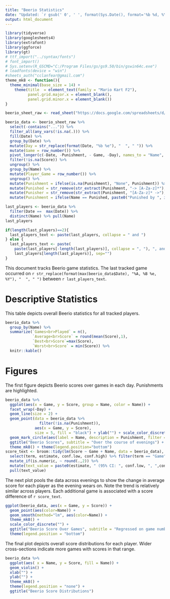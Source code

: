 ```yaml
---
title: "Beerio Statistics"
date: "Updated: `r gsub(' 0', ' ', format(Sys.Date(), format='%b %d, %Y'))`"
output: html_document
---
```


```r
library(tidyverse)
library(googlesheets4)
library(extrafont)
library(ggforce)
library(gt)
# ttf_import("../syntax/fonts")
# font_import()
# Sys.setenv(R_GSCMD="C:/Program Files/gs/gs9.50/bin/gswin64c.exe")
# loadfonts(device = "win")
#sheets_auth("cclanfear@gmail.com")
theme_mk8 <- function(){
  theme_minimal(base_size = 14) + 
    theme(title  = element_text(family = "Mario Kart F2"), 
          panel.grid.major.x = element_blank(), 
          panel.grid.minor.x = element_blank())
}
```


```r
beerio_sheet_raw <- read_sheet("https://docs.google.com/spreadsheets/d/1V-7lY3NVqVGGEWL-jwwmjYcpLT8mJMN1MI11y-C3Bl0/", sheet = "Data")

beerio_data <- beerio_sheet_raw %>%
  select(-contains("...")) %>%
  filter_all(any_vars(!is.na(.))) %>%
  fill(Date) %>%
  group_by(Date) %>%
  mutate(Day = str_replace(format(Date, "%b %e"), "  ", " ")) %>%
  mutate(Game = row_number()) %>%
  pivot_longer(c(-Date, -Punishment, - Game, -Day), names_to = "Name", values_to = "Score") %>%
  filter(!is.na(Score)) %>%
  ungroup() %>%
  group_by(Name) %>%
  mutate(Player_Game = row_number()) %>%
  ungroup() %>%
  mutate(Punishment = ifelse(is.na(Punishment), "None", Punishment)) %>%
  mutate(Punished = str_remove(str_extract(Punishment, "-> [A-Za-z]*"), "-> ")) %>% 
  mutate(Punisher = str_remove(str_extract(Punishment, "[A-Za-z]* ->"), " ->")) %>%
  mutate(Punishment = ifelse(Name == Punished, paste0("Punished by ", ifelse(Punisher==Punished, "himself", Punisher)), NA) )

last_players <- beerio_data %>%
  filter(Date ==  max(Date)) %>%
  distinct(Name) %>% pull(Name)
last_players

if(length(last_players)==2){
  last_players_text <- paste(last_players, collapse = " and ")
} else {
  last_players_text <- paste(
    paste(last_players[-length(last_players)], collapse = ", "), ", and ",
    last_players[length(last_players)], sep="")
}

```

This document tracks Beerio game statistics. The last tracked game occurred on `r str_replace(format(max(beerio_data$Date), "%A, %B %e, %Y"), "  ", " ")` between `r last_players_text`.

# Descriptive Statistics

This table depicts overall Beerio statistics for all tracked players.

```r
beerio_data %>% 
  group_by(Name) %>% 
  summarize(`Games<br>Played` = n(), 
            `Average<br>Score` = round(mean(Score),1), 
            `Best<br>Score`=max(Score), 
            `Worst<br>Score` = min(Score)) %>% 
  knitr::kable()
```

# Figures

The first figure depicts Beerio scores over games in each day. Punishments are highlighted.

```r
beerio_data %>%
  ggplot(aes(x = Game, y = Score, group = Name, color = Name)) + 
  facet_wrap(~Day) + 
  geom_line(size = 2) + 
  geom_point(data = beerio_data %>% 
               filter(!is.na(Punishment)), 
             aes(x = Game, y = Score), 
             size = 5, fill = "black") + ylab("") + scale_color_discrete("") +
  geom_mark_circle(aes(label = Name, description = Punishment, filter = !is.na(Punishment))) +
  ggtitle("Beerio Scores", subtitle = "Over the course of evenings") +
  theme_mk8() + theme(legend.position="bottom")
score_text <- broom::tidy(lm(Score ~ Game + Name, data = beerio_data), conf.int=TRUE) %>% 
  select(term, estimate, conf.low, conf.high) %>% filter(term == "Game") %>%
  mutate_if(is.numeric, ~ round(.,2)) %>%
  mutate(text_value = paste0(estimate, " (95% CI: ", conf.low, ", ",conf.high, ")")) %>% 
  pull(text_value)

```

The next plot pools the data across evenings to show the change in average score for each player as the evening wears on. Note the trend is relatively similar across players. Each additional game is associated with a score difference of `r score_text`.

```r
ggplot(beerio_data, aes(x = Game, y = Score)) + 
  geom_point(aes(color=Name)) + 
  geom_smooth(method="lm", aes(color=Name)) + 
  theme_mk8() + 
  scale_color_discrete("") +
  ggtitle("Beerio Score Over Games", subtitle = "Regressed on game number") + 
  theme(legend.position = "bottom")
```

The final plot depicts overall score distributions for each player. Wider cross-sections indicate more games with scores in that range.

```r
beerio_data %>%
  ggplot(aes( x = Name, y = Score, fill = Name)) + 
  geom_violin() + 
  xlab("") + 
  ylab("") + 
  theme_mk8() + 
  theme(legend.position = "none") + 
  ggtitle("Beerio Score Distributions")
```

